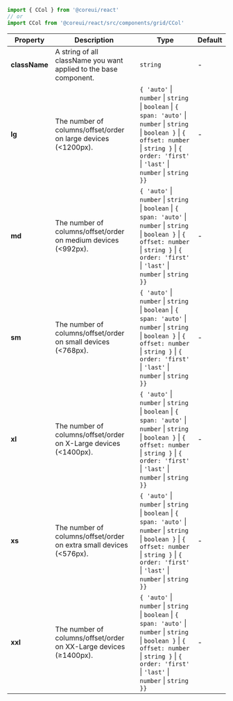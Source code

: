 
```jsx
import { CCol } from '@coreui/react'
// or
import CCol from '@coreui/react/src/components/grid/CCol'
```

| Property | Description | Type | Default |
| --- | --- | --- | --- |
| **className** | A string of all className you want applied to the base component. | `string` | - |
| **lg** | The number of columns/offset/order on large devices (<1200px). | `{ 'auto'` \| `number` \| `string` \| `boolean` \| `{ span: 'auto'` \| `number` \| `string` \| `boolean }` \| `{ offset: number` \| `string }` \| `{ order: 'first'` \| `'last'` \| `number` \| `string }}` | - |
| **md** | The number of columns/offset/order on medium devices (<992px). | `{ 'auto'` \| `number` \| `string` \| `boolean` \| `{ span: 'auto'` \| `number` \| `string` \| `boolean }` \| `{ offset: number` \| `string }` \| `{ order: 'first'` \| `'last'` \| `number` \| `string }}` | - |
| **sm** | The number of columns/offset/order on small devices (<768px). | `{ 'auto'` \| `number` \| `string` \| `boolean` \| `{ span: 'auto'` \| `number` \| `string` \| `boolean }` \| `{ offset: number` \| `string }` \| `{ order: 'first'` \| `'last'` \| `number` \| `string }}` | - |
| **xl** | The number of columns/offset/order on X-Large devices (<1400px). | `{ 'auto'` \| `number` \| `string` \| `boolean` \| `{ span: 'auto'` \| `number` \| `string` \| `boolean }` \| `{ offset: number` \| `string }` \| `{ order: 'first'` \| `'last'` \| `number` \| `string }}` | - |
| **xs** | The number of columns/offset/order on extra small devices (<576px). | `{ 'auto'` \| `number` \| `string` \| `boolean` \| `{ span: 'auto'` \| `number` \| `string` \| `boolean }` \| `{ offset: number` \| `string }` \| `{ order: 'first'` \| `'last'` \| `number` \| `string }}` | - |
| **xxl** | The number of columns/offset/order on XX-Large devices (≥1400px). | `{ 'auto'` \| `number` \| `string` \| `boolean` \| `{ span: 'auto'` \| `number` \| `string` \| `boolean }` \| `{ offset: number` \| `string }` \| `{ order: 'first'` \| `'last'` \| `number` \| `string }}` | - |
